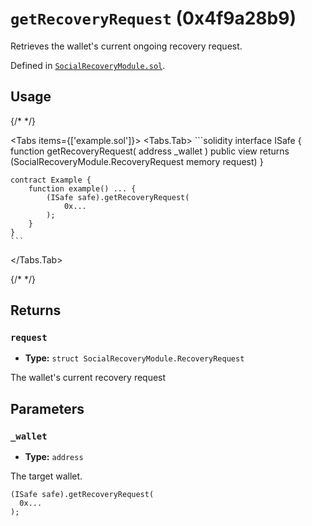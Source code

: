 



# `getRecoveryRequest` (0x4f9a28b9)



Retrieves the wallet's current ongoing recovery request.




Defined in [`SocialRecoveryModule.sol`](https://github.com/safe-global/safe-modules/tree/recovery/v0.1.0/modules/recovery/contracts/generated-markups/candide-contracts/contracts/modules/social_recovery/SocialRecoveryModule.sol#Lundefined).


## Usage

{/* <!-- vale off --> */}

<Tabs items={['example.sol']}>
  <Tabs.Tab>
    ```solidity
    interface ISafe {
        function getRecoveryRequest( address _wallet ) public view returns (SocialRecoveryModule.RecoveryRequest memory request)
    }

    contract Example {
        function example() ... {
            (ISafe safe).getRecoveryRequest(
                0x...
            );
        }
    }
    ```
  </Tabs.Tab>
</Tabs>

{/* <!-- vale on --> */}

## Returns

### `request`

  - **Type:** `struct SocialRecoveryModule.RecoveryRequest`

  The wallet's current recovery request




## Parameters

### `_wallet`

  - **Type:** `address`

  The target wallet.

  ```solidity focus=2
  (ISafe safe).getRecoveryRequest(
    0x...
  );
  ```





